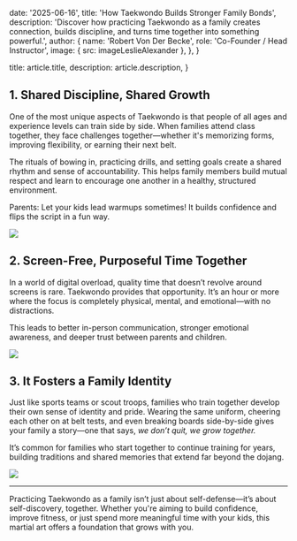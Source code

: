 
  date: '2025-06-16',
  title: 'How Taekwondo Builds Stronger Family Bonds',
  description:
    'Discover how practicing Taekwondo as a family creates connection, builds discipline, and turns time together into something powerful.',
  author: {
    name: 'Robert Von Der Becke',
    role: 'Co-Founder / Head Instructor',
    image: { src: imageLeslieAlexander },
  },
}

  title: article.title,
  description: article.description,
}

## 1. Shared Discipline, Shared Growth

One of the most unique aspects of Taekwondo is that people of all ages and experience levels can train side by side. When families attend class together, they face challenges together—whether it's memorizing forms, improving flexibility, or earning their next belt.

The rituals of bowing in, practicing drills, and setting goals create a shared rhythm and sense of accountability. This helps family members build mutual respect and learn to encourage one another in a healthy, structured environment.

<TopTip>
  Parents: Let your kids lead warmups sometimes! It builds confidence and flips the script in a fun way.
</TopTip>

![](./family-training.png)

## 2. Screen-Free, Purposeful Time Together

In a world of digital overload, quality time that doesn’t revolve around screens is rare. Taekwondo provides that opportunity. It’s an hour or more where the focus is completely physical, mental, and emotional—with no distractions.

This leads to better in-person communication, stronger emotional awareness, and deeper trust between parents and children.

![](./family-training.png)

## 3. It Fosters a Family Identity

Just like sports teams or scout troops, families who train together develop their own sense of identity and pride. Wearing the same uniform, cheering each other on at belt tests, and even breaking boards side-by-side gives your family a story—one that says, *we don’t quit, we grow together.*

It’s common for families who start together to continue training for years, building traditions and shared memories that extend far beyond the dojang.

![](./family-training.png)

---

Practicing Taekwondo as a family isn’t just about self-defense—it’s about self-discovery, together. Whether you're aiming to build confidence, improve fitness, or just spend more meaningful time with your kids, this martial art offers a foundation that grows with you.

